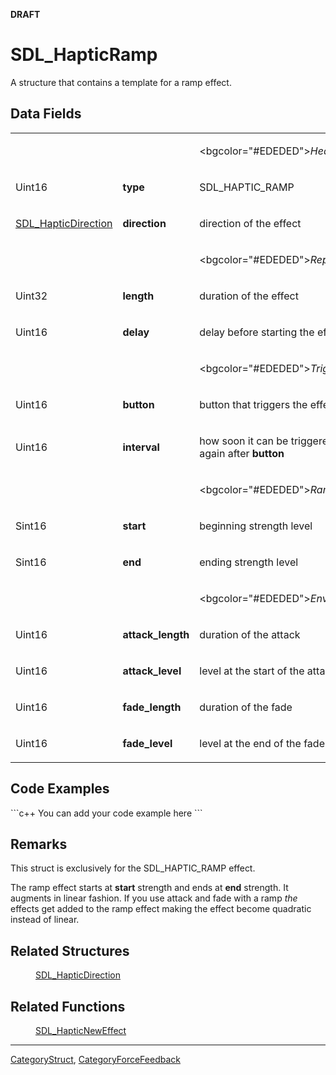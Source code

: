 <span color="red">'''DRAFT'''</span>

= SDL_HapticRamp =
A structure that contains a template for a ramp effect.


== Data Fields ==
{|
|
|
|<bgcolor="#EDEDED">''Header''
|-
|Uint16
|'''type'''
|SDL_HAPTIC_RAMP
|-
|[[SDL_HapticDirection]]
|'''direction'''
|direction of the effect
|-
|
|
|<bgcolor="#EDEDED">''Replay''
|-
|Uint32
|'''length'''
|duration of the effect
|-
|Uint16
|'''delay'''
|delay before starting the effect
|-
|
|
|<bgcolor="#EDEDED">''Trigger''
|-
|Uint16
|'''button'''
|button that triggers the effect
|-
|Uint16
|'''interval'''
|how soon it can be triggered again after '''button'''
|-
|
|
|<bgcolor="#EDEDED">''Ramp''
|-
|Sint16
|'''start'''
|beginning strength level
|-
|Sint16
|'''end'''
|ending strength level
|-
|
|
|<bgcolor="#EDEDED">''Envelope''
|-
|Uint16
|'''attack_length'''
|duration of the attack
|-
|Uint16
|'''attack_level'''
|level at the start of the attack
|-
|Uint16
|'''fade_length'''
|duration of the fade
|-
|Uint16
|'''fade_level'''
|level at the end of the fade
|}

== Code Examples ==
```c++
You can add your code example here
```

== Remarks ==
This struct is exclusively for the SDL_HAPTIC_RAMP effect.

The ramp effect starts at '''start''' strength and ends at '''end''' strength. It augments in linear fashion. If you use attack and fade with a ramp ''the'' effects get added to the ramp effect making the effect become quadratic instead of linear.

== Related Structures ==
:[[SDL_HapticDirection]]

== Related Functions ==
:[[SDL_HapticNewEffect]]

----
[[CategoryStruct]], [[CategoryForceFeedback]]
